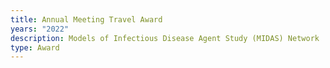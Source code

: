 ```yaml
---
title: Annual Meeting Travel Award
years: "2022"
description: Models of Infectious Disease Agent Study (MIDAS) Network
type: Award
---
```


![]()

